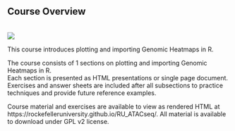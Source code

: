 ## Course Overview

<br>
[<img src="https://github.com/RockefellerUniversity/RU_ATACseq/workflows/R-CMD-check-bioc/badge.svg">](https://github.com/RockefellerUniversity/RU_ATACseq/actions?query=workflow%3AR-CMD-check-bioc)

This course introduces plotting and importing Genomic Heatmaps in R.

The course consists of 1 sections on plotting and importing Genomic Heatmaps in R.<br>
Each section is presented as HTML presentations or single page document. Exercises and answer sheets are included after all subsections to practice techniques and provide future reference examples. 

Course material and exercises are available to view as rendered HTML at https://rockefelleruniversity.github.io/RU_ATACseq/.
All material is available to download under GPL v2 license.

